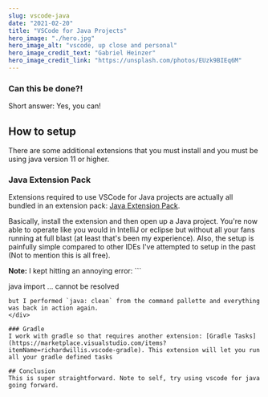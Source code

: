 ```yaml
---
slug: vscode-java
date: "2021-02-20"
title: "VSCode for Java Projects"
hero_image: "./hero.jpg"
hero_image_alt: "vscode, up close and personal"
hero_image_credit_text: "Gabriel Heinzer"
hero_image_credit_link: "https://unsplash.com/photos/EUzk9BIEq6M"
---
```


### Can this be done?!
Short answer: Yes, you can!

## How to setup
There are some additional extensions that you must install and you must be using java version 11 or higher.

### Java Extension Pack
Extensions required to use VSCode for Java projects are actually all bundled in an extension pack: [Java Extension Pack](https://marketplace.visualstudio.com/items?itemName=vscjava.vscode-java-pack). 

Basically, install the extension and then open up a Java project. You're now able to operate like you would in IntelliJ or eclipse but without all your fans running at full blast (at least that's been my experience). Also, the setup is painfully simple compared to other IDEs I've attempted to setup in the past (Not to mention this is all free).

<div className={note}>
  <strong>Note:</strong> I kept hitting an annoying error: 
  ```
  
  java import ... cannot be resolved
  
  
  ```
  but I performed `java: clean` from the command pallette and everything was back in action again.
</div>

### Gradle
I work with gradle so that requires another extension: [Gradle Tasks](https://marketplace.visualstudio.com/items?itemName=richardwillis.vscode-gradle). This extension will let you run all your gradle defined tasks

## Conclusion
This is super straightforward. Note to self, try using vscode for java going forward. 
